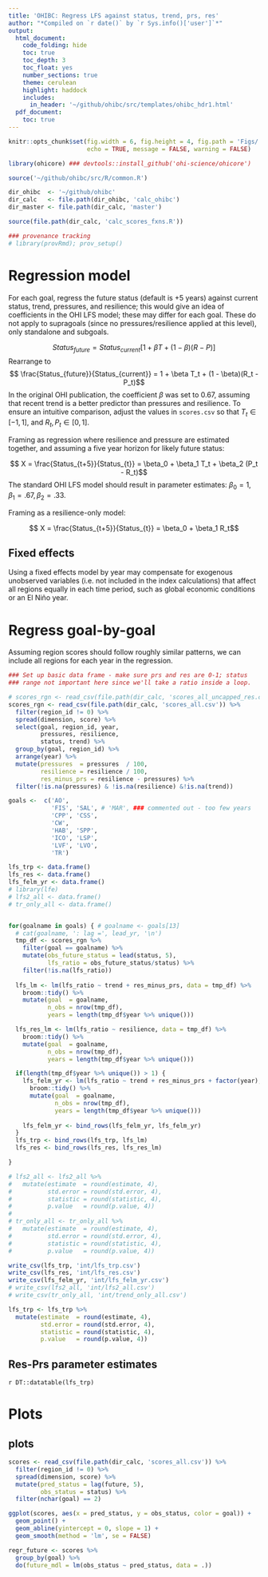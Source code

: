 ```yaml
---
title: 'OHIBC: Regress LFS against status, trend, prs, res'
author: "*Compiled on `r date()` by `r Sys.info()['user']`*"
output:
  html_document:
    code_folding: hide
    toc: true
    toc_depth: 3
    toc_float: yes
    number_sections: true
    theme: cerulean
    highlight: haddock
    includes:
      in_header: '~/github/ohibc/src/templates/ohibc_hdr1.html'
  pdf_document:
    toc: true
---
```


``` r

knitr::opts_chunk$set(fig.width = 6, fig.height = 4, fig.path = 'Figs/',
                      echo = TRUE, message = FALSE, warning = FALSE)

library(ohicore) ### devtools::install_github('ohi-science/ohicore')

source('~/github/ohibc/src/R/common.R')

dir_ohibc  <- '~/github/ohibc'
dir_calc   <- file.path(dir_ohibc, 'calc_ohibc')
dir_master <- file.path(dir_calc, 'master')

source(file.path(dir_calc, 'calc_scores_fxns.R'))

### provenance tracking
# library(provRmd); prov_setup()

```


# Regression model

For each goal, regress the future status (default is +5 years) against current status, trend, pressures, and resilience; this would give an idea of coefficients in the OHI LFS model; these may differ for each goal.  These do not apply to supragoals (since no pressures/resilience applied at this level), only standalone and subgoals.

$$ Status_{future} = Status_{current} [1 + \beta T + (1 - \beta) (R - P)]$$
Rearrange to
$$ \frac{Status_{future}}{Status_{current}} = 1 + \beta T_t + (1 - \beta)(R_t - P_t)$$
In the original OHI publication, the coefficient $\beta$ was set to 0.67, assuming that recent trend is a better predictor than pressures and resilience.  To ensure an intuitive comparison, adjust the values in `scores.csv` so that $T_t \in [-1, 1]$, and $R_t, P_t \in [0, 1]$.

Framing as regression where resilience and pressure are estimated together, and assuming a five year horizon for likely future status:

$$ X = \frac{Status_{t+5}}{Status_{t}} = \beta_0 + \beta_1 T_t + \beta_2 (P_t - R_t)$$
The standard OHI LFS model should result in parameter estimates: $\beta_0 = 1, \beta_1 = .67, \beta_2 = .33$.

Framing as a resilience-only model:

$$ X = \frac{Status_{t+5}}{Status_{t}} = \beta_0 + \beta_1 R_t$$

## Fixed effects

Using a fixed effects model by year may compensate for exogenous unobserved variables (i.e. not included in the index calculations) that affect all regions equally in each time period, such as global economic conditions or an El Niño year.  
<!--Using a fixed effects model by region may compensate for unobserved variables (i.e. not included in index calculations) related to interregional differences, such as total population, proportion of First Nations population, or geophysical differences.-->

# Regress goal-by-goal

Assuming region scores should follow roughly similar patterns, we can include all regions for each year in the regression.

``` r

### Set up basic data frame - make sure prs and res are 0-1; status
### range not important here since we'll take a ratio inside a loop.

# scores_rgn <- read_csv(file.path(dir_calc, 'scores_all_uncapped_res.csv')) %>%
scores_rgn <- read_csv(file.path(dir_calc, 'scores_all.csv')) %>%
  filter(region_id != 0) %>%
  spread(dimension, score) %>%
  select(goal, region_id, year, 
         pressures, resilience, 
         status, trend) %>%
  group_by(goal, region_id) %>%
  arrange(year) %>%
  mutate(pressures  = pressures  / 100,
         resilience = resilience / 100,
         res_minus_prs = resilience - pressures) %>%
  filter(!is.na(pressures) & !is.na(resilience) &!is.na(trend))

goals <-  c('AO',  
            'FIS', 'SAL', # 'MAR', ### commented out - too few years
            'CPP', 'CSS', 
            'CW',
            'HAB', 'SPP', 
            'ICO', 'LSP', 
            'LVF', 'LVO', 
            'TR')

lfs_trp <- data.frame()
lfs_res <- data.frame()
lfs_felm_yr <- data.frame()
# library(lfe)
# lfs2_all <- data.frame()
# tr_only_all <- data.frame()


for(goalname in goals) { # goalname <- goals[13]
  # cat(goalname, ': lag =', lead_yr, '\n')
  tmp_df <- scores_rgn %>%
    filter(goal == goalname) %>%
    mutate(obs_future_status = lead(status, 5),
           lfs_ratio = obs_future_status/status) %>%
    filter(!is.na(lfs_ratio))
  
  lfs_lm <- lm(lfs_ratio ~ trend + res_minus_prs, data = tmp_df) %>%
    broom::tidy() %>%
    mutate(goal  = goalname,
           n_obs = nrow(tmp_df),
           years = length(tmp_df$year %>% unique()))

  lfs_res_lm <- lm(lfs_ratio ~ resilience, data = tmp_df) %>%
    broom::tidy() %>%
    mutate(goal  = goalname,
           n_obs = nrow(tmp_df),
           years = length(tmp_df$year %>% unique()))

  if(length(tmp_df$year %>% unique()) > 1) {
    lfs_felm_yr <- lm(lfs_ratio ~ trend + res_minus_prs + factor(year), data = tmp_df) %>%
      broom::tidy() %>%
      mutate(goal  = goalname,
             n_obs = nrow(tmp_df),
             years = length(tmp_df$year %>% unique()))
  
    lfs_felm_yr <- bind_rows(lfs_felm_yr, lfs_felm_yr)
  }
  lfs_trp <- bind_rows(lfs_trp, lfs_lm)
  lfs_res <- bind_rows(lfs_res, lfs_res_lm)

}

# lfs2_all <- lfs2_all %>%
#   mutate(estimate  = round(estimate, 4),
#          std.error = round(std.error, 4),
#          statistic = round(statistic, 4),
#          p.value   = round(p.value, 4))
#   
# tr_only_all <- tr_only_all %>%
#   mutate(estimate  = round(estimate, 4),
#          std.error = round(std.error, 4),
#          statistic = round(statistic, 4),
#          p.value   = round(p.value, 4))

write_csv(lfs_trp, 'int/lfs_trp.csv')
write_csv(lfs_res, 'int/lfs_res.csv')
write_csv(lfs_felm_yr, 'int/lfs_felm_yr.csv')
# write_csv(lfs2_all, 'int/lfs2_all.csv')
# write_csv(tr_only_all, 'int/trend_only_all.csv')

lfs_trp <- lfs_trp %>%
  mutate(estimate  = round(estimate, 4),
         std.error = round(std.error, 4),
         statistic = round(statistic, 4),
         p.value   = round(p.value, 4))


```

## Res-Prs parameter estimates
`r DT::datatable(lfs_trp)`

<!-- ## Trend/(Pressure - Resilience) parameter estimates -->
<!-- `r # DT::datatable(lfs2_all)` -->

<!-- ## Trend-only parameter estimates -->

<!-- `r # DT::datatable(tr_only_all)` -->

# Plots

## plots

``` r

scores <- read_csv(file.path(dir_calc, 'scores_all.csv')) %>%
  filter(region_id != 0) %>%
  spread(dimension, score) %>%
  mutate(pred_status = lag(future, 5),
         obs_status = status) %>%
  filter(nchar(goal) == 2)

ggplot(scores, aes(x = pred_status, y = obs_status, color = goal)) +
  geom_point() +
  geom_abline(yintercept = 0, slope = 1) +
  geom_smooth(method = 'lm', se = FALSE)

regr_future <- scores %>%
  group_by(goal) %>%
  do(future_mdl = lm(obs_status ~ pred_status, data = .))
```
